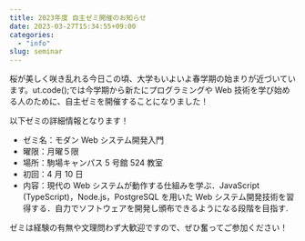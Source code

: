 ```yaml
---
title: 2023年度 自主ゼミ開催のお知らせ
date: 2023-03-27T15:34:55+09:00
categories:
  - "info"
slug: seminar
---
```


桜が美しく咲き乱れる今日この頃、大学もいよいよ春学期の始まりが近づいています。ut.code();では今学期から新たにプログラミングや Web 技術を学び始める人のために、自主ゼミを開催することになりました！

以下ゼミの詳細情報となります！

- ゼミ名：モダン Web システム開発入門
- 曜限：月曜５限
- 場所：駒場キャンパス 5 号館 524 教室
- 初回：4 月 10 日
- 内容：現代の Web システムが動作する仕組みを学ぶ．JavaScript (TypeScript)，Node.js，PostgreSQL を用いた Web システム開発技術を習得する．自力でソフトウェアを開発し頒布できるようになる段階を目指す.

ゼミは経験の有無や文理問わず大歓迎ですので、ぜひ奮ってご参加ください！
